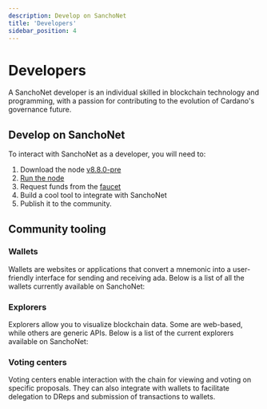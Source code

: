 ```yaml
---
description: Develop on SanchoNet
title: 'Developers'
sidebar_position: 4
---
```


# Developers

A SanchoNet developer is an individual skilled in blockchain technology and programming, with a passion for contributing to the evolution of Cardano's governance future.

## Develop on SanchoNet

To interact with SanchoNet as a developer, you will need to:

1. Download the node [v8.8.0-pre](https://github.com/IntersectMBO/cardano-node/releases/tag/8.8.0-pre)
2. [Run the node](tutorials/start-a-node.mdx)
3. Request funds from the [faucet](/faucet)
3. Build a cool tool to integrate with SanchoNet
4. Publish it to the community.

## Community tooling

### Wallets

Wallets are websites or applications that convert a mnemonic into a user-friendly interface for sending and receiving ada. Below is a list of all the wallets currently available on SanchoNet:

### Explorers

Explorers allow you to visualize blockchain data. Some are web-based, while others are generic APIs. Below is a list of the current explorers available on SanchoNet:

### Voting centers

Voting centers enable interaction with the chain for viewing and voting on specific proposals. They can also integrate with wallets to facilitate delegation to DReps and submission of transactions to wallets.
